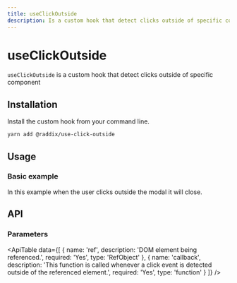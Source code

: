 ```yaml
---
title: useClickOutside
description: Is a custom hook that detect clicks outside of specific component
---
```


# useClickOutside

`useClickOutside` is a custom hook that detect clicks outside of specific component

## Installation

Install the custom hook from your command line.

```bash
yarn add @raddix/use-click-outside
```

## Usage

### Basic example

In this example when the user clicks outside the modal it will close.

<CodeBlock folder='use-click-outside' file='example1.tsx' />

## API

### Parameters

<ApiTable
  data={[
    {
      name: 'ref',
      description: 'DOM element being referenced.',
      required: 'Yes',
      type: 'RefObject'
    },
    {
      name: 'callback',
      description:
        'This function is called whenever a click event is detected outside of the referenced element.',
      required: 'Yes',
      type: 'function'
    }
  ]}
/>
